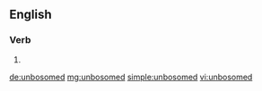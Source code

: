 ==English==

===Verb===
{{head|en}}

# {{en-past of|unbosom}}

[[de:unbosomed]]
[[mg:unbosomed]]
[[simple:unbosomed]]
[[vi:unbosomed]]